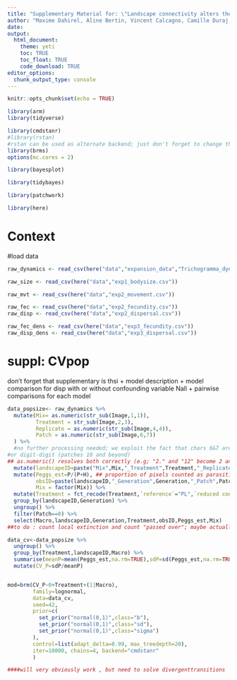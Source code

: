```yaml
---
title: "Supplementary Material for: \"Landscape connectivity alters the evolution of density-dependent dispersal during pushed range expansions\" "
author: "Maxime Dahirel, Aline Bertin, Vincent Calcagno, Camille Duraj, Simon Fellous, Géraldine Groussier, Ludovic Mailleret, Anaël Marchand, Elodie Vercken"
date:
output: 
  html_document:
    theme: yeti
    toc: TRUE
    toc_float: TRUE
    code_download: TRUE
editor_options: 
  chunk_output_type: console
---
```


```r
knitr::opts_chunk$set(echo = TRUE)
```

```r
library(arm)
library(tidyverse)

library(cmdstanr) 
#library(rstan) 
#rstan can be used as alternate backend; just don't forget to change the backend argument in each model
library(brms)
options(mc.cores = 2)

library(bayesplot)

library(tidybayes)

library(patchwork)

library(here)
```

# Context


#load data

```r

raw_dynamics <- read_csv(here("data","expansion_data","Trichogramma_dynamics.csv"))

raw_size <- read_csv(here("data","exp1_bodysize.csv"))

raw_mvt <- read_csv(here("data","exp2_movement.csv"))

raw_fec <- read_csv(here("data","exp2_fecundity.csv"))
raw_disp <- read_csv(here("data","exp2_dispersal.csv"))

raw_fec_dens <- read_csv(here("data","exp3_fecundity.csv"))
raw_disp_dens <- read_csv(here("data","exp3_dispersal.csv"))
```


# suppl: CVpop
don't forget that supplementary is thsi + model description + model comparison for disp with or without confounding variable Nall + pairwise comparisons for each model

```r
data_popsize<- raw_dynamics %>% 
  mutate(Mix= as.numeric(str_sub(Image,1,1)),
         Treatment = str_sub(Image,2,3),
         Replicate = as.numeric(str_sub(Image,4,4)),
         Patch = as.numeric(str_sub(Image,6,7))
  ) %>% 
  #no further processing needed; we exploit the fact that chars 6&7 are either digit dot (patchs 0 to 9)
#or digit-digit (patches 10 and beyond)
## as.numeric() resolves both correctly (e.g; "2." and "12" become 2 and 12)
  mutate(landscapeID=paste("Mix",Mix,"_Treatment",Treatment,"_Replicate",Replicate,sep="")) %>% #a unique replicate ID
  mutate(Peggs_est=P/(P+H), ## proportion of pixels counted as parasitised (estimated)
         obsID=paste(landscapeID,"_Generation",Generation,"_Patch",Patch,sep=""), # a unique ID for each replicate x patch x generation combination
         Mix = factor(Mix)) %>% 
  mutate(Treatment = fct_recode(Treatment,`reference`="PL",`reduced connectedness`="PS")) %>% 
  group_by(landscapeID,Generation) %>% 
  ungroup() %>% 
  filter(Patch==0) %>% 
  select(Macro,landscapeID,Generation,Treatment,obsID,Peggs_est,Mix)
##to do : count local extinction and count "passed over"; maybe actually include them if too big ????
```


```r

data_cv<-data_popsize %>%
  ungroup() %>%
  group_by(Treatment,landscapeID,Macro) %>% 
  summarise(meanP=mean(Peggs_est,na.rm=TRUE),sdP=sd(Peggs_est,na.rm=TRUE)) %>% 
  mutate(CV_P=sdP/meanP)


mod=brm(CV_P~0+Treatment+(1|Macro),
        family=lognormal,
        data=data_cv,
        seed=42,
        prior=c(
          set_prior("normal(0,1)",class="b"),
          set_prior("normal(0,1)",class="sd"),
          set_prior("normal(0,1)",class="sigma")
        ), 
        control=list(adapt_delta=0.99, max_treedepth=20),
        iter=10000, chains=4, backend="cmdstanr"
        )

####will very obviously work , but need to solve divergenttransitions
```

